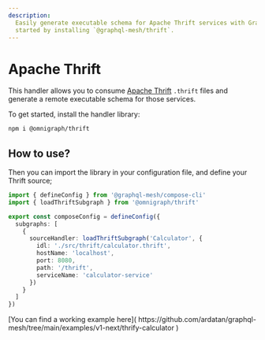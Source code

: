 ```yaml
---
description:
  Easily generate executable schema for Apache Thrift services with GraphQL Mesh Thrift handler.Get
  started by installing `@graphql-mesh/thrift`.
---
```



# Apache Thrift

This handler allows you to consume [Apache Thrift](https://thrift.apache.org) `.thrift` files and
generate a remote executable schema for those services.

To get started, install the handler library:

```sh npm2yarn
npm i @omnigraph/thrift
```

## How to use?

Then you can import the library in your configuration file, and define your Thrift source;

```ts filename="mesh.config.ts" {2,7-13}
import { defineConfig } from '@graphql-mesh/compose-cli'
import { loadThriftSubgraph } from '@omnigraph/thrift'

export const composeConfig = defineConfig({
  subgraphs: [
    {
      sourceHandler: loadThriftSubgraph('Calculator', {
        idl: './src/thrift/calculator.thrift',
        hostName: 'localhost',
        port: 8080,
        path: '/thrift',
        serviceName: 'calculator-service'
      })
    }
  ]
})
```

<Callout>
  [You can find a working example here](
  https://github.com/ardatan/graphql-mesh/tree/main/examples/v1-next/thrify-calculator )
</Callout>
